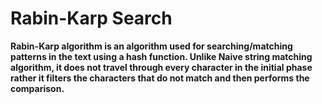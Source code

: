 # Rabin-Karp Search

**Rabin-Karp algorithm is an algorithm used for searching/matching patterns in the text using a hash function. Unlike Naive string matching algorithm, it does not travel through every character in the initial phase rather it filters the characters that do not match and then performs the comparison.**

